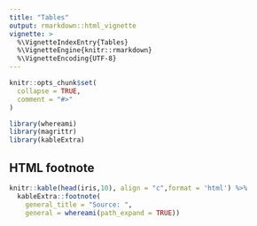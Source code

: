 ```yaml
---
title: "Tables"
output: rmarkdown::html_vignette
vignette: >
  %\VignetteIndexEntry{Tables}
  %\VignetteEngine{knitr::rmarkdown}
  %\VignetteEncoding{UTF-8}
---
```


```r
knitr::opts_chunk$set(
  collapse = TRUE,
  comment = "#>"
)
```

```r
library(whereami)
library(magrittr)
library(kableExtra)
```

## HTML footnote

```r
knitr::kable(head(iris,10), align = "c",format = 'html') %>%
  kableExtra::footnote(
    general_title = "Source: ",
    general = whereami(path_expand = TRUE))
```
